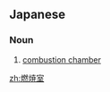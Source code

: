 ==Japanese==
{{ja-kanjitab|ねん|しょう|しつ|yomi=o}}

===Noun===
{{ja-noun|ねんしょうしつ}}

# [[combustion chamber]]

[[zh:燃焼室]]